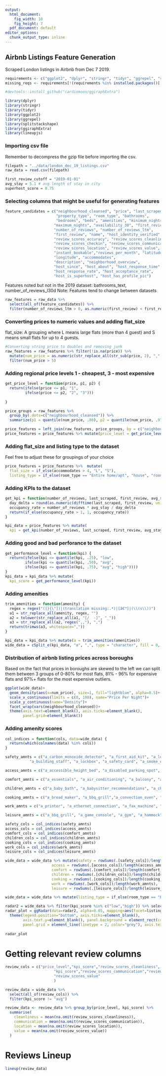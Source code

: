 ---
output:
  html_document: 
    fig_width: 10
    fig_height: 7
  pdf_document: default
editor_options: 
  chunk_output_type: inline
---
## Airbnb Listings Feature Generation
Scraped London listings in Airbnb from Dec 7 2019.

```{r}
requirements <- c("ggplot2", "dplyr", "stringr", "tidyr", "ggrepel", "splitstackshape", "devtools")
missing_reqs <- requirements[!(requirements %in% installed.packages()[,"Package"])]

#devtools::install_github("cardiomoon/ggiraphExtra")
```


```{r}
library(dplyr)
library(stringr)
library(tidyr)
library(ggplot2)
library(ggrepel)
library(splitstackshape)
library(ggiraphExtra)
library(lineupjs)
```

### Importing csv file
Remember to decompress the gzip file before importing the csv.
```{r}
filepath = "../data/london_dec_19_listings.csv"
raw_data = read.csv(filepath)

first_review_cutoff = "2019-01-01"
avg_stay = 5.1 # avg length of stay in city
superhost_score = 0.75
```

### Selecting columns that might be useful for generating features
```{r}
feature_candidates = c("neighbourhood_cleansed", "price", "last_scraped",
                       "property_type", "room_type", "bathrooms",
                       "bedrooms", "beds", "amenities", "minimum_nights",
                      "maximum_nights", "availability_30", "first_review",
                      "number_of_reviews", "number_of_reviews_ltm",
                      "first_review", "name", "host_identity_verified",
                      "review_scores_accuracy", "review_scores_cleanliness",
                      "review_scores_checkin", "review_scores_communication",
                      "review_scores_location", "review_scores_value",
                      "instant_bookable","reviews_per_month", "latitude",
                      "longitude", "accommodates",
                      "description", "neighborhood_overview",
                      "host_since", "host_about", "host_response_time",
                      "host_response_rate", "host_acceptance_rate",
                      "host_is_superhost", "host_has_profile_pic")
```
Features noted but not in the 2019 dataset: bathrooms_text, number_of_reviews_l30d
Note: Features tend to change between  datasets

```{r}
raw_features = raw_data %>% 
  select(all_of(feature_candidates)) %>% 
  filter(number_of_reviews_ltm > 0, as.numeric(first_review) < first_review_cutoff)
```

### Converting prices to numeric values and adding flat_size
flat_size: A grouping where L means large flats (more than 4 guest) and S means small flats for up to 4 guests.
```{r}
#Converting string price to doubles and removing junk
raw_features = raw_features %>% filter(!is.na(price)) %>%
  mutate(num_price = as.numeric(str_replace_all(str_sub(price, 2), ",", "")) / accommodates) %>%
  filter(num_price > 5)
```

### Adding regional price levels 1 - cheapest, 3 - most expensive
```{r}
get_price_level = function(price, p1, p2) {
  return(ifelse(price <= p1, "1",
         ifelse(price <= p2, "2", "3")))
         
}

price_groups = raw_features %>% 
  group_by(.dots=c("neighbourhood_cleansed")) %>%
  summarize(p1 = quantile(num_price, .80), p2 = quantile(num_price, .97))

price_features = left_join(raw_features, price_groups, by = c("neighbourhood_cleansed"))
price_features = price_features %>% mutate(price_level = get_price_level(num_price, p1, p2))
```

### Adding flat_size and listing type to the dataset
Feel free to adjust these for groupings of your choice
```{r}
price_features = price_features %>%  mutate(
  flat_size = if_else(accommodates > 4, "L", "S"),
  listing_type = if_else(room_type == "Entire home/apt", "house", "room"))
```

### Adding KPIs to the dataset
```{r}
get_kpi = function(number_of_reviews, last_scraped, first_review, avg_stay) {
  day_delta = round(as.numeric(difftime(last_scraped, first_review, units="days")))
  occupancy_rate = number_of_reviews * avg_stay / day_delta
  return(if_else(occupancy_rate > 1, 1, occupancy_rate))
}

kpi_data = price_features %>% mutate(
  kpi = get_kpi(number_of_reviews, last_scraped, first_review, avg_stay))
```

### Adding good and bad perforance to the dataset
```{r}
get_performance_level = function(kpi) {
  return(ifelse(kpi <= quantile(kpi, .25), "low",
         ifelse(kpi <= quantile(kpi, .50), "avg",
         ifelse(kpi <= quantile(kpi, .75), "avg", "high"))))
}
kpi_data = kpi_data %>% mutate(
  kpi_score = get_performance_level(kpi))
```

### Adding amenities
```{r}
trim_amenities = function(amenity) {
  regex = regex("([}{\"])|(translation missing:.*)|[â€™]|(\\(s\\))")
  a1 = str_replace_all(amenity, regex, "")
  a2 = tolower(str_replace_all(a1, "[/  -]", "_"))
  a3 = str_replace_all(a2, regex(",,"), ",")
  return(trimws(a3, whitespace=","))
}

kpi_data = kpi_data %>% mutate(a = trim_amenities(amenities))
wide_data = cSplit_e(kpi_data, "a", ",", type = "character", fill = 0, drop = F)
```

### Distribution of airbnb listing prices across boroughs
Based on the fact that prices in boroughs are skewed to the left we can split them between 3 groups of 0-80% for most flats, 81% - 96% for expensive flats and 97%+ flats for the most expensive outliers.
```{r}
ggplot(wide_data)+
  geom_density(aes(x=num_price), size=1, fill="lightblue", alpha=0.5)+
  scale_x_continuous(limits = c(0, 100), name="Price Per Night")+
  scale_y_continuous(name="Density")+
  facet_wrap(vars(neighbourhood_cleansed))+
  theme(axis.text=element_blank(), axis.ticks=element_blank(),
        panel.grid=element_blank())
```
### Adding amenity scores
```{r}
col_indices = function(cols, data=wide_data) {
  return(which(colnames(data) %in% cols))
}

safety_amnts = c("a_carbon_monoxide_detector", "a_first_aid_kit", "a_lock_on_bedroom_door",
           "a_building_staff", "a_lockbox", "a_safety_card", "a_smoke_detector", "a_fire_extinguisher", "a_fireplace_guards", "a_window_guards", "a_accessible_height_toilet", "a_fixed_grab_bars_for_shower", "a_step_free_shower")

access_amnts = c("a_accessible_height_bed", "a_disabled_parking_spot", "a_fixed_grab_bars_for_toilet", "a_no_stairs_or_steps_to_enter", "a_wheelchair_accessible", "a_building_staff", "a_ground_floor_access")

comfort_amnts = c("a_essentials", "a_air_conditioning", "a_balcony", "a_bidet", "a_buzzer_wireless_intercom", "a_ceiling_fan", "a_central_air_conditioning", "a_dryer", "a_heat_lamps", "a_iron", "a_jetted_tub", "a_long_term_stays_allowed", "a_memory_foam_mattress", "a_rain_shower", "a_room_darkening_shades", "a_24_hour_check_in", "a_air_purifier", "a_extra_space_around_bed", "a_heated_floors", "a_hot_tub", "a_luggage_dropoff_allowed", "a_patio_or_balcony", "a_terrace")

children_amnts = c("a_baby_bath", "a_babysitter_recommendations", "a_childrens_books_and_toys", "a_crib", "a_family_kid_friendly", "a_baby_monitor")

cooking_amnts = c("a_bread_maker", "a_bbq_grill","a_convection_oven", "a_dishwasher", "a_gas_oven", "a_kitchen", "a_mini_fridge", "a_steam_oven", "a_stove", "a_breakfast", "a_coffee_maker", "a_cooking_basics", "a_dishes_and_silverware", "a_espresso_machine", "a_full_kitchen", "a_microwave", "a_oven", "a_wine_cooler")

work_amnts = c("a_printer", "a_ethernet_connection", "a_fax_machine", "a_high_resolution_computer_monitor", "a_internet", "a_wifi")

leisure_amnts = c("a_bbq_grill", "a_game_console", "a_gym", "a_hammock", "a_indoor_fireplace", "a_pool", "a_sauna", "a_shared_pool", "a_smart_tv", "a_sound_system", "a_tennis_court", "a_amazon_echo", "a_cable_tv", "a_dvd_player", "a_exercise_equipment", "a_fire_pit", "a_garden_or_backyard", "a_hbo_go", "a_internet", "a_netflix", "a_projector_and_screen", "a_shared_gym",  "a_suitable_for_events", "a_tv", "a_wifi")

safety_cols = col_indices(safety_amnts)
access_cols = col_indices(access_amnts)
comfort_cols = col_indices(comfort_amnts)
children_cols = col_indices(children_amnts)
cooking_cols = col_indices(cooking_amnts)
work_cols = col_indices(work_amnts)
leisure_cols = col_indices(leisure_amnts)

wide_data = wide_data %>% mutate(safety = rowSums(.[safety_cols])/length(safety_amnts),
                     access = rowSums(.[access_cols])/length(access_amnts),
                     comfort = rowSums(.[comfort_cols])/length(comfort_amnts),
                     children = rowSums(.[children_cols])/length(children_amnts),
                     cooking = rowSums(.[cooking_cols])/length(cooking_amnts),
                     work = rowSums(.[work_cols])/length(work_amnts),
                     leisure = rowSums(.[leisure_cols])/length(leisure_amnts))
```


```{r}
wide_data = wide_data %>% mutate(listing_type = if_else(room_type == "Entire home/apt", "house", "room"))

radar2 = wide_data %>% filter(kpi_score %in% c("low","high")) %>% select(listing_type, kpi_score, safety, access, comfort, children, cooking, work, leisure)
radar_plot = ggRadar(data=radar2, alpha=0.05, mapping=aes(facet=listing_type, color=kpi_score), size=3)+
  theme(legend.position="bottom", axis.ticks=element_blank(),
        axis.text.y=element_blank(), panel.background = element_rect(color="black", fill="white"),
        panel.grid = element_line(linetype = 2, color="grey"), axis.text.x=element_text(face="bold", size=12))
              
radar_plot
```

# Getting relevant review columns
```{r}
review_cols = c("price_level","kpi_score","review_scores_cleanliness",
                      "kpi_score","review_scores_communication","review_scores_location",
                      "review_scores_value"
                      )

review_data = wide_data %>% 
  select(all_of(review_cols)) %>% 
  filter(kpi_score != "avg")

review_data <- review_data %>% group_by(price_level, kpi_score) %>% 
  summarise(
    cleanliness = mean(na.omit(review_scores_cleanliness)),
    communication = mean(na.omit(review_scores_communication)),
    location = mean(na.omit(review_scores_location)),
    value = mean(na.omit(review_scores_value))
  )
```

# Reviews Lineup
```{r}
lineup(review_data)
```
